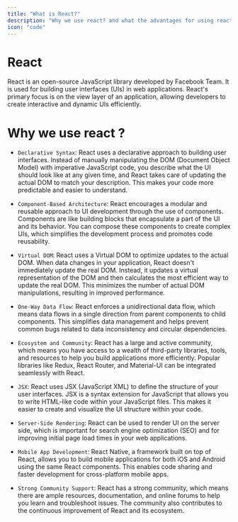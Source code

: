 ```yaml
---
title: "What is React?"
description: "Why we use react? and what the advantages for using react?"
icon: "code"
---
```


# React

React is an open-source JavaScript library developed by Facebook Team. It is used for building user interfaces (UIs) in web applications. React's primary focus is on the view layer of an application, allowing developers to create interactive and dynamic UIs efficiently.

# Why we use react ?

- `Declarative Syntax`: React uses a declarative approach to building user interfaces. Instead of manually manipulating the DOM (Document Object Model) with imperative JavaScript code, you describe what the UI should look like at any given time, and React takes care of updating the actual DOM to match your description. This makes your code more predictable and easier to understand.

- `Component-Based Architecture`: React encourages a modular and reusable approach to UI development through the use of components. Components are like building blocks that encapsulate a part of the UI and its behavior. You can compose these components to create complex UIs, which simplifies the development process and promotes code reusability.

- `Virtual DOM`: React uses a Virtual DOM to optimize updates to the actual DOM. When data changes in your application, React doesn't immediately update the real DOM. Instead, it updates a virtual representation of the DOM and then calculates the most efficient way to update the real DOM. This minimizes the number of actual DOM manipulations, resulting in improved performance.

- `One-Way Data Flow`: React enforces a unidirectional data flow, which means data flows in a single direction from parent components to child components. This simplifies data management and helps prevent common bugs related to data inconsistency and circular dependencies.

- `Ecosystem and Community`: React has a large and active community, which means you have access to a wealth of third-party libraries, tools, and resources to help you build applications more efficiently. Popular libraries like Redux, React Router, and Material-UI can be integrated seamlessly with React.

- `JSX`: React uses JSX (JavaScript XML) to define the structure of your user interfaces. JSX is a syntax extension for JavaScript that allows you to write HTML-like code within your JavaScript files. This makes it easier to create and visualize the UI structure within your code.

- `Server-Side Rendering`: React can be used to render UI on the server side, which is important for search engine optimization (SEO) and for improving initial page load times in your web applications.

- `Mobile App Development`: React Native, a framework built on top of React, allows you to build mobile applications for both iOS and Android using the same React components. This enables code sharing and faster development for cross-platform mobile apps.

- `Strong Community Support`: React has a strong community, which means there are ample resources, documentation, and online forums to help you learn and troubleshoot issues. The community also contributes to the continuous improvement of React and its ecosystem.
